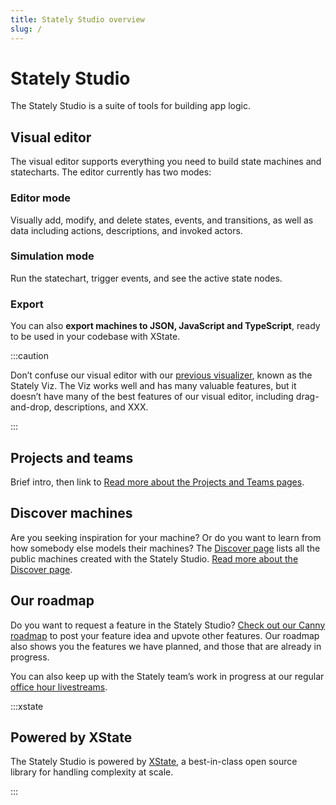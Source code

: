 ```yaml
---
title: Stately Studio overview
slug: /
---
```


# Stately Studio

The Stately Studio is a suite of tools for building app logic.

<!-- TODO: screenshot of the studio -->

## Visual editor

The visual editor supports everything you need to build state machines and statecharts. The editor currently has two modes:

### Editor mode

Visually add, modify, and delete states, events, and transitions, as well as data including actions, descriptions, and invoked actors.

### Simulation mode

Run the statechart, trigger events, and see the active state nodes.

### Export

You can also **export machines to JSON, JavaScript and TypeScript**, ready to be used in your codebase with XState.

:::caution

Don’t confuse our visual editor with our [previous visualizer](https://stately.ai/viz), known as the Stately Viz. The Viz works well and has many valuable features, but it doesn’t have many of the best features of our visual editor, including drag-and-drop, descriptions, and XXX.

:::

## Projects and teams

<!-- TODO: screenshot of the projects -->

Brief intro, then link to [Read more about the Projects and Teams pages](/projects-and-teams).

<!-- TODO: screenshot of teams -->

## Discover machines

Are you seeking inspiration for your machine? Or do you want to learn from how somebody else models their machines?  The [Discover page](https://stately.ai/registry/discover) lists all the public machines created with the Stately Studio. [Read more about the Discover page](/discover).

<!-- TODO: screenshot of discover -->

## Our roadmap

Do you want to request a feature in the Stately Studio? [Check out our Canny roadmap](https://statelyai.canny.io) to post your feature idea and upvote other features. Our roadmap also shows you the features we have planned, and those that are already in progress.

You can also keep up with the Stately team’s work in progress at our regular [office hour livestreams](https://youtube.com/statelyai).

:::xstate

## Powered by XState

The Stately Studio is powered by [XState](/xstate/installation), a best-in-class open source library for handling complexity at scale.

:::